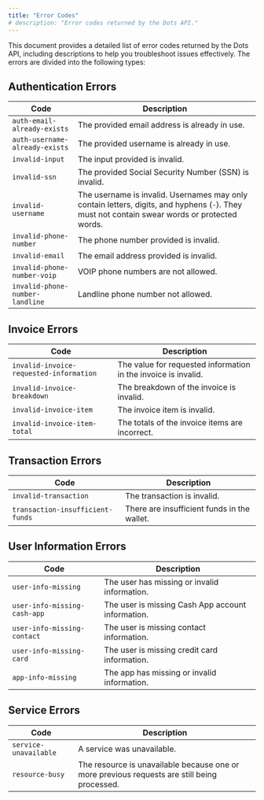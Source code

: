 ```yaml
---
title: "Error Codes"
# description: "Error codes returned by the Dots API."
---
```


This document provides a detailed list of error codes returned by the Dots API, including descriptions to help you troubleshoot issues effectively. The errors are divided into the following types:

<CardGroup cols={3}>
  <Card title="Authentication" href="#authentication-errors" />
  <Card title="Invoice" href="#invoice-errors" />
  <Card title="Transaction " href="#transaction-errors" />
  <Card title="User Information" href="#user-information-errors" />
  <Card title="Service" href="#service-errors" />
</CardGroup>

## Authentication Errors

| Code                                  | Description                                                                                                                    |
| ------------------------------------- | ------------------------------------------------------------------------------------------------------------------------------ |
| `auth-email-already-exists`           | The provided email address is already in use.                                                                                  |
| `auth-username-already-exists`        | The provided username is already in use.                                                                                       |
| `invalid-input`                       | The input provided is invalid.                                                                                                 |
| `invalid-ssn`                         | The provided Social Security Number (SSN) is invalid.                                                                          |
| `invalid-username`                    | The username is invalid. Usernames may only contain letters, digits, and hyphens (`-`). They must not contain swear words or protected words. |
| `invalid-phone-number`                | The phone number provided is invalid.                                                                                          |
| `invalid-email`                       | The email address provided is invalid.                                                                                         |
| `invalid-phone-number-voip`           | VOIP phone numbers are not allowed.                                                                                            |
|`invalid-phone-number-landline`| Landline phone number not allowed.|

## Invoice Errors

| Code                                  | Description                                                                                                                    |
| ------------------------------------- | ------------------------------------------------------------------------------------------------------------------------------ |
| `invalid-invoice-requested-information` | The value for requested information in the invoice is invalid.                                                                  |
| `invalid-invoice-breakdown`           | The breakdown of the invoice is invalid.                                                                                       |
| `invalid-invoice-item`                | The invoice item is invalid.                                                                                                   |
| `invalid-invoice-item-total`          | The totals of the invoice items are incorrect.                                                                                 |

## Transaction Errors

| Code                                  | Description                                                                                                                    |
| ------------------------------------- | ------------------------------------------------------------------------------------------------------------------------------ |
| `invalid-transaction`                 | The transaction is invalid.                                                                                                    |
| `transaction-insufficient-funds`      | There are insufficient funds in the wallet.                                                                                    |

## User Information Errors

| Code                                  | Description                                                                                                                    |
| ------------------------------------- | ------------------------------------------------------------------------------------------------------------------------------ |
| `user-info-missing`                   | The user has missing or invalid information.                                                                                   |
| `user-info-missing-cash-app`          | The user is missing Cash App account information.                                                                              |
| `user-info-missing-contact`           | The user is missing contact information.                                                                                       |
| `user-info-missing-card`              | The user is missing credit card information.                                                                                   |
| `app-info-missing`                    | The app has missing or invalid information.                                                                                    |

## Service Errors

| Code                                  | Description                                                                                                                    |
| ------------------------------------- | ------------------------------------------------------------------------------------------------------------------------------ |
| `service-unavailable`                 | A service was unavailable.                                                                                                     |
| `resource-busy`                       | The resource is unavailable because one or more previous requests are still being processed.                                   |
